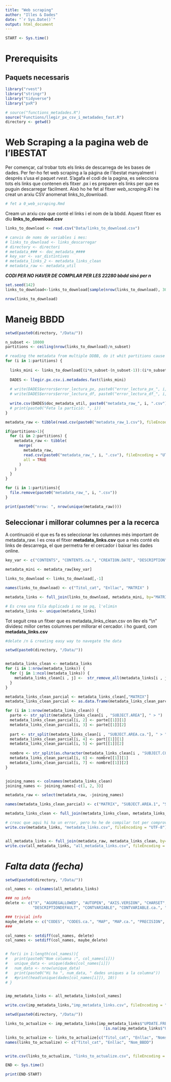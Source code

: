 ```yaml
---
title: "Web scraping"
author: "Illes & Dades"
date: "`r Sys.Date()`"
output: html_document
---
```


```r
START <- Sys.time()
```

# Prerequisits

## Paquets necessaris

```r
library("rvest")
library("stringr")
library("tidyverse")
library("pxR")

# source("functions_metadades.R") 
source("Functions/llegir_px_csv_i_metadades_fast.R")
directory <- getwd()
```

# Web Scraping a la pagina web de l'IBESTAT

Per començar, cal trobar tots els links de descarrega de les bases de dades. Per fer-ho fet web scraping a la pàgina de l'ibestat manyalment i després s'usa el paquet *rvest*. S'agafa el codi de la pagina, es selecciona tots els links que contenen els fitxer .px i es preparen els links per que es puguin descarregar fàcilment. Això ho he fet al fitxer *web_scraping.R* i he creat un arxiu CSV anomenat links_to_download.

```r
# fet a 0_web_scraping.Rmd
```

Cream un arxiu csv que conté el links i el nom de la bbdd. Aquest fitxer es diu **links_to_download.csv**

```r
links_to_download <- read.csv("Data/links_to_download.csv")

# canvis de noms de variables i mes:
# links_to_download <- links_descarregar
# directory <- directori
# metadata_### <- doc_metadata_####
# key_var <- var_distintives
# metadata_links_2 <- metadata_links_clean
# metadata_raw <- metadata_util

```

***CODI PER NO HAVER DE COMPILAR PER LES 22280 bbdd sinó per n***

```r
set.seed(142)
links_to_download<-links_to_download[sample(nrow(links_to_download), 30, replace = FALSE),]

nrow(links_to_download)
```

# Maneig BBDD

```r
setwd(paste0(directory, "/Data/"))

n_subset <- 10000
partitions <- ceiling(nrow(links_to_download)/n_subset)

# reading the metadata from multiple DDBB, do it whit partitions cause it's easy to debug
for (i in 1:partitions) {
  
  links_mini <- links_to_download[(i*n_subset-(n_subset-1)):(i*n_subset),]
  
  DADES <- llegir.px.csv.i.metadades.fast(links_mini)
  
  # write(DADES$errors$error_lectura_px, paste0("error_lectura_px_", i, ".txt"))
  # write(DADES$errors$error_lectura_df, paste0("error_lectura_df_", i, ".txt"))
  
  write.csv(DADES$doc_metadata_util, paste0("metadata_raw_", i, ".csv"), fileEncoding = "UTF-8")
  # print(paste0("Feta la partició: ", i))
}

metadata_raw <- tibble(read.csv(paste0("metadata_raw_1.csv"), fileEncoding = "UTF-8"))

if(partitions>1){
  for (i in 2:partitions) {
    metadata_raw <- tibble( 
      merge(
        metadata_raw,
        read.csv(paste0("metadata_raw_", i, ".csv"), fileEncoding = "UTF-8"),
        all = TRUE
      )
    )
  }
}

for (i in 1:partitions){
  file.remove(paste0("metadata_raw_", i, ".csv"))
}

print(paste0("nrow: ", nrow(unique(metadata_raw))))

```

## Seleccionar i millorar columnes per a la recerca

A continuació el que es fa es seleccionar les columnes més important de metadata_raw. I es crea el fitxer **metadata_links.csv** que a més conté els links de descarrega, el que permetra fer el cercador i baixar les dades online.

```r
key_var <- c("CONTENTS", "CONTENTS.ca.", "CREATION.DATE", "DESCRIPTION", "DESCRIPTION.ca.", "INFO", "INFO.ca.", "MATRIX", "REFPERIOD", "REFPERIOD.ca.", "SUBJECT.AREA" , "SUBJECT.AREA.ca.", "SUBJECT.CODE", "SURVEY", "SURVEY.ca.", "TITLE", "TITLE.ca.")

metadata_mini <- metadata_raw[key_var]

links_to_download <- links_to_download[,-1]

names(links_to_download) <- c("Titol_cat", "Enllac", "MATRIX" )

metadata_links <- full_join(links_to_download, metadata_mini, by="MATRIX")

# Es crea una fila duplicada i no se pq, l'elimin
metadata_links <- unique(metadata_links)
```

Tot seguit crea un fitxer que es metadata_links_clean.csv on llev els "\\n" dividesc millor certes columnes per millorar el cercador. i ho guard, com **metadata_links.csv**

```r
#delate /n & creating easy way to navegate the data

setwd(paste0(directory, "/Data/"))


metadata_links_clean <- metadata_links
for (i in 1:nrow(metadata_links)) {
  for (j in 1:ncol(metadata_links)) {
    metadata_links_clean[i , j] <-  str_remove_all(metadata_links[i , j], '"\n"')
  }
}

metadata_links_clean_parcial <- metadata_links_clean[,"MATRIX"]
metadata_links_clean_parcial <- as.data.frame(metadata_links_clean_parcial)

for (i in 1:nrow(metadata_links_clean)) {
  parte <- str_split(metadata_links_clean[i , "SUBJECT.AREA"], " > ")
  metadata_links_clean_parcial[i, 2] <- parte[[1]][1]
  metadata_links_clean_parcial[i, 3] <- parte[[1]][2]
  
  part <- str_split(metadata_links_clean[i , "SUBJECT.AREA.ca."], " > ")
  metadata_links_clean_parcial[i, 4] <- part[[1]][1]
  metadata_links_clean_parcial[i, 5] <- part[[1]][2]
  
  nombre <- str_split(as.character(metadata_links_clean[i , "SUBJECT.CODE"]), '\\.')
  metadata_links_clean_parcial[i, 6] <- nombre[[1]][1]
  metadata_links_clean_parcial[i, 7] <- nombre[[1]][2]
}


joining_names <- colnames(metadata_links_clean)
joining_names <- joining_names[-c(1, 2, 3)]

metadata_raw <- select(metadata_raw, -joining_names)

names(metadata_links_clean_parcial) <- c("MATRIX", "SUBJECT.AREA.1", "SUBJECT.AREA.2", "SUBJECT.AREA.ca.1", "SUBJECT.AREA.ca.2", "SUBJECT.CODE.1", "SUBJECT.CODE.2")

metadata_links_clean <- full_join(metadata_links_clean, metadata_links_clean_parcial, by="MATRIX")

# creac que aqui hi ha un error, pero ho he de compilar tot per comprovar-ho, CREC que hauria de guardar es fixer metadata_links_clean!
write.csv(metadata_links, "metadata_links.csv", fileEncoding = "UTF-8")


all_metadata_links <- full_join(metadata_raw, metadata_links_clean, by="MATRIX")
write.csv(all_metadata_links, "all_metadata_links.csv", fileEncoding = "UTF-8")
```

# *Falta data (fecha)*

```r
setwd(paste0(directory, "/Data/"))

col_names <- colnames(all_metadata_links)

### no info
delete <- c("X", "AGGREGALLOWED", "AUTOPEN", "AXIS.VERSION", "CHARSET", "COPYRIGHT",
            "DESCRIPTIONDEFAULT", "CONTVARIABLE", "CONTVARIABLE.ca.", "LANGUAGE", "LANGUAGES")

### trivial info
maybe_delete <- c("CODES", "CODES.ca.", "MAP", "MAP.ca.", "PRECISION", "PRECISION.ca.", "CONTACT", "CONTACT.ca.")
###

col_names <- setdiff(col_names, delete)
col_names <- setdiff(col_names, maybe_delete)


# for(i in 1:length(col_names)){
#   print(paste0("Nom columna :", col_names[i]))
#   unique_data <- unique(dades[col_names[i]])
#   num_data <- nrow(unique_data)
#   print(paste0("Hi ha ", num_data, " dades uniques a la columna"))
#   #print(head(unique(dades[col_names[i]]), 10))
# }


imp_metadata_links <- all_metadata_links[col_names]

write.csv(imp_metadata_links,"imp_metadata_links.csv", fileEncoding = "UTF-8")
```


```r
setwd(paste0(directory, "/Data/"))

links_to_actualize <- imp_metadata_links[imp_metadata_links$"UPDATE.FREQUENCY" != "No se actualiza" &
                                           !is.na(imp_metadata_links$"UPDATE.FREQUENCY"), ]

links_to_actualize <- links_to_actualize[c("Titol_cat", "Enllac", "Noms_dades")]
names(links_to_actualize) <- c("Titol_cat", "Enllac", "Nom_BBDD")


write.csv(links_to_actualize, "links_to_actualize.csv", fileEncoding = "UTF-8")
```


```r
END <- Sys.time()
```

```r
print(END-START)
```

